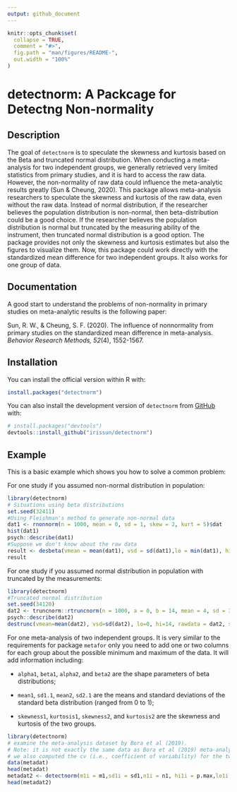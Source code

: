 ```yaml
---
output: github_document
---
```


<!-- README.md is generated from README.Rmd. Please edit that file -->

```r
knitr::opts_chunk$set(
  collapse = TRUE,
  comment = "#>",
  fig.path = "man/figures/README-",
  out.width = "100%"
)
```

# detectnorm: A Packcage for Detectng Non-normality

<!-- badges: start -->
<!-- badges: end -->

## Description

The goal of `detectnorm` is to speculate the skewness and kurtosis based on the Beta and truncated normal distribution. When conducting a meta-analysis for two independent groups, we generally retrieved very limited statistics from primary studies, and it is hard to access the raw data. However, the non-normality of raw data could influence the meta-analytic results greatly (Sun & Cheung, 2020). This package allows meta-analysis researchers to speculate the skewness and kurtosis of the raw data, even without the raw data. Instead of normal distribution, if the researcher believes the population distribution is non-normal, then beta-distribution could be a good choice. If the researcher believes the population distribution is normal but truncated by the measuring ability of the instrument, then truncated normal distribution is a good option. 
The package provides not only the skewness and kurtosis estimates but also the figures to visualize them. Now, this package could work directly with the standardized mean difference for two independent groups. It also works for one group of data. 

## Documentation
A good start to understand the problems of non-normality in primary studies on meta-analytic results is the following paper:  

Sun, R. W., & Cheung, S. F. (2020). The influence of nonnormality from primary studies on the standardized mean difference in meta-analysis. *Behavior Research Methods, 52*(4), 1552-1567.

## Installation
You can install the official version within R with:

```r
install.packages("detectnorm")
```

You can also install the development version of `detectnorm` from [GitHub](https://github.com/) with:

``` r
# install.packages("devtools")
devtools::install_github("irissun/detectnorm")
```

## Example

This is a basic example which shows you how to solve a common problem:

For one study if you assumed non-normal distribution in population: 
```r
library(detectnorm)
# Situations using beta distributions
set.seed(32411)
#Using Fleishman's method to generate non-normal data
dat1 <- rnonnorm(n = 1000, mean = 0, sd = 1, skew = 2, kurt = 5)$dat
hist(dat1)
psych::describe(dat1)
#Suppose we don't know about the raw data
result <- desbeta(vmean = mean(dat1), vsd = sd(dat1),lo = min(dat1), hi = max(dat1), showFigure = TRUE, rawdata = dat1)
result
```

For one study if you assumed normal distribution in population with truncated by the measurements: 
```r
library(detectnorm)
#Truncated normal distribution
set.seed(34120)
dat2 <- truncnorm::rtruncnorm(n = 1000, a = 0, b = 14, mean = 4, sd = 3)
psych::describe(dat2)
destrunc(vmean=mean(dat2), vsd=sd(dat2), lo=0, hi=14, rawdata = dat2, showFigure = TRUE)
```

For one meta-analysis of two independent groups. It is very similar to the requirements for package `metafor` only you need to add one or two columns for each group about the possible minimum and maximum of the data. It will add information including:

- `alpha1`, `beta1`, `alpha2`, and `beta2` are the shape parameters of beta distributions; 

- `mean1`, `sd1.1`, `mean2`, `sd2.1` are the means and standard deviations of the standard beta distribution (ranged from 0 to 1); 

- `skewness1`, `kurtosis1`, `skewness2`, and `kurtosis2` are the skewness and kurtosis of the two groups. 

```r
library(detectnorm)
# examine the meta-analysis dataset by Bora et al (2019).
# Note: it is not exactly the same data as Bora et al (2019) meta-analyzed. 
# we also computed the cv (i.e., coefficient of variability) for the two groups (cv1 and cv2)
data(metadat)
head(metadat)
metadat2 <- detectnorm(m1i = m1,sd1i = sd1,n1i = n1, hi1i = p.max,lo1i = 0,m2i = m2,sd2i = sd2,n2i = n2, hi2i = p.max,lo2i=0,distri = "beta", data = metadat)
head(metadat2)
```
